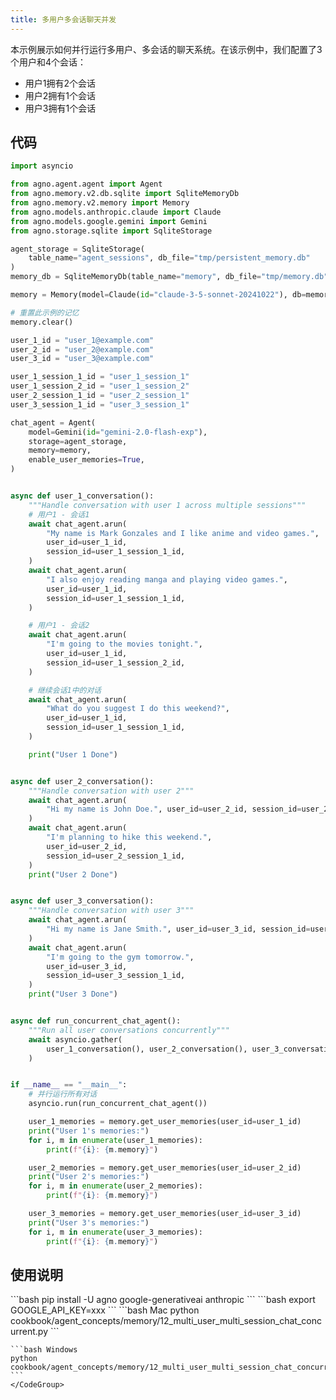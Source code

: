 ```yaml
---
title: 多用户多会话聊天并发
---
```

本示例展示如何并行运行多用户、多会话的聊天系统。在该示例中，我们配置了3个用户和4个会话：

- 用户1拥有2个会话
- 用户2拥有1个会话
- 用户3拥有1个会话

## 代码

```python cookbook/agent_concepts/memory/12_multi_user_multi_session_chat_concurrent.py
import asyncio

from agno.agent.agent import Agent
from agno.memory.v2.db.sqlite import SqliteMemoryDb
from agno.memory.v2.memory import Memory
from agno.models.anthropic.claude import Claude
from agno.models.google.gemini import Gemini
from agno.storage.sqlite import SqliteStorage

agent_storage = SqliteStorage(
    table_name="agent_sessions", db_file="tmp/persistent_memory.db"
)
memory_db = SqliteMemoryDb(table_name="memory", db_file="tmp/memory.db")

memory = Memory(model=Claude(id="claude-3-5-sonnet-20241022"), db=memory_db)

# 重置此示例的记忆
memory.clear()

user_1_id = "user_1@example.com"
user_2_id = "user_2@example.com"
user_3_id = "user_3@example.com"

user_1_session_1_id = "user_1_session_1"
user_1_session_2_id = "user_1_session_2"
user_2_session_1_id = "user_2_session_1"
user_3_session_1_id = "user_3_session_1"

chat_agent = Agent(
    model=Gemini(id="gemini-2.0-flash-exp"),
    storage=agent_storage,
    memory=memory,
    enable_user_memories=True,
)


async def user_1_conversation():
    """Handle conversation with user 1 across multiple sessions"""
    # 用户1 - 会话1
    await chat_agent.arun(
        "My name is Mark Gonzales and I like anime and video games.",
        user_id=user_1_id,
        session_id=user_1_session_1_id,
    )
    await chat_agent.arun(
        "I also enjoy reading manga and playing video games.",
        user_id=user_1_id,
        session_id=user_1_session_1_id,
    )

    # 用户1 - 会话2
    await chat_agent.arun(
        "I'm going to the movies tonight.",
        user_id=user_1_id,
        session_id=user_1_session_2_id,
    )

    # 继续会话1中的对话
    await chat_agent.arun(
        "What do you suggest I do this weekend?",
        user_id=user_1_id,
        session_id=user_1_session_1_id,
    )

    print("User 1 Done")


async def user_2_conversation():
    """Handle conversation with user 2"""
    await chat_agent.arun(
        "Hi my name is John Doe.", user_id=user_2_id, session_id=user_2_session_1_id
    )
    await chat_agent.arun(
        "I'm planning to hike this weekend.",
        user_id=user_2_id,
        session_id=user_2_session_1_id,
    )
    print("User 2 Done")


async def user_3_conversation():
    """Handle conversation with user 3"""
    await chat_agent.arun(
        "Hi my name is Jane Smith.", user_id=user_3_id, session_id=user_3_session_1_id
    )
    await chat_agent.arun(
        "I'm going to the gym tomorrow.",
        user_id=user_3_id,
        session_id=user_3_session_1_id,
    )
    print("User 3 Done")


async def run_concurrent_chat_agent():
    """Run all user conversations concurrently"""
    await asyncio.gather(
        user_1_conversation(), user_2_conversation(), user_3_conversation()
    )


if __name__ == "__main__":
    # 并行运行所有对话
    asyncio.run(run_concurrent_chat_agent())

    user_1_memories = memory.get_user_memories(user_id=user_1_id)
    print("User 1's memories:")
    for i, m in enumerate(user_1_memories):
        print(f"{i}: {m.memory}")

    user_2_memories = memory.get_user_memories(user_id=user_2_id)
    print("User 2's memories:")
    for i, m in enumerate(user_2_memories):
        print(f"{i}: {m.memory}")

    user_3_memories = memory.get_user_memories(user_id=user_3_id)
    print("User 3's memories:")
    for i, m in enumerate(user_3_memories):
        print(f"{i}: {m.memory}")
```

## 使用说明

<Steps>
  <Snippet file="create-venv-step.mdx" />

  <Step title="安装库">
    ```bash
    pip install -U agno google-generativeai anthropic
    ```
  </Step>

   <Step title="设置您的 API 密钥">
    ```bash
    export GOOGLE_API_KEY=xxx
    ```
  </Step>

  <Step title="运行示例">
    <CodeGroup>
    ```bash Mac
    python cookbook/agent_concepts/memory/12_multi_user_multi_session_chat_concurrent.py
    ```

    ```bash Windows
    python cookbook/agent_concepts/memory/12_multi_user_multi_session_chat_concurrent.py
    ```
    </CodeGroup>
  </Step>
</Steps>